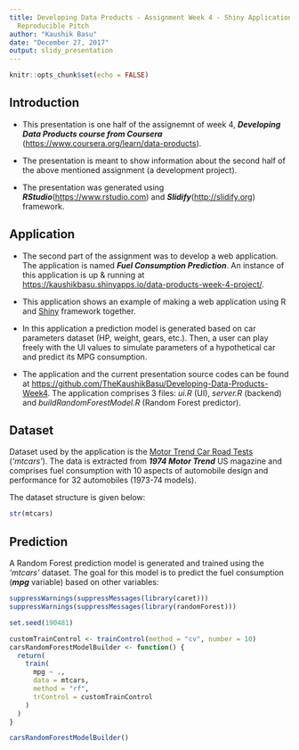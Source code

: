 ---
title: Developing Data Products - Assignment Week 4 - Shiny Application and
  Reproducible Pitch
author: "Kaushik Basu"
date: "December 27, 2017"
output: slidy_presentation
---

```{r setup, include=FALSE}
knitr::opts_chunk$set(echo = FALSE)
```

## Introduction

 - This presentation is one half of the assignemnt of week 4, ***Developing Data Products course from Coursera*** (<https://www.coursera.org/learn/data-products>). 
 
 - The presentation is meant to show information about the second half of the above mentioned assignment (a development project). 

 - The presentation was generated using ***RStudio***(<https://www.rstudio.com>) and ***Slidify***(<http://slidify.org>) framework.


## Application

 - The second part of the assignment was to develop a web application. The application is named ***Fuel Consumption Prediction***. An instance of this application is up & running at <https://kaushikbasu.shinyapps.io/data-products-week-4-project/>.
 

 - This application shows an example of making a web application using R and [Shiny](https://shiny.rstudio.com) framework together.
 
 - In this application a prediction model is generated based on car parameters dataset (HP, weight, gears, etc.). Then, a user can play freely with the UI values to simulate parameters of a hypothetical car and predict its MPG consumption.
 
 - The application and the current presentation source codes can be found at <https://github.com/TheKaushikBasu/Developing-Data-Products-Week4>. The application comprises 3 files: *ui.R* (UI), *server.R* (backend) and *buildRandomForestModel.R* (Random Forest predictor).
  
## Dataset

Dataset used by the application is the [Motor Trend Car Road Tests](https://stat.ethz.ch/R-manual/R-devel/library/datasets/html/mtcars.html) (*'mtcars'*). The data is extracted from ***1974 Motor Trend*** US magazine and comprises fuel consumption with 10 aspects of automobile design and performance for 32 automobiles (1973-74 models).

The dataset structure is given below: 
```{r cars, echo = TRUE}
str(mtcars)
```

## Prediction

A Random Forest prediction model is generated and trained using the *'mtcars'* dataset. The goal for this model is to predict the fuel consumption (***mpg*** variable) based on other variables:
```{r echo = FALSE}
suppressWarnings(suppressMessages(library(caret)))
suppressWarnings(suppressMessages(library(randomForest)))

set.seed(190481)

```

```{r echo = TRUE}
customTrainControl <- trainControl(method = "cv", number = 10)
carsRandomForestModelBuilder <- function() {
  return(
    train(
      mpg ~ ., 
      data = mtcars,
      method = "rf",
      trControl = customTrainControl
    )
  )
}

carsRandomForestModelBuilder()
```
